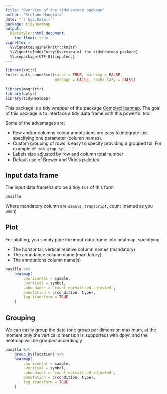 ```yaml
---
title: "Overview of the tidyHeatmap package"
author: "Stefano Mangiola"
date: "`r Sys.Date()`"
package: tidyHeatmap
output:
  BiocStyle::html_document:
    toc_float: true
vignette: >
  %\VignetteEngine{knitr::knitr}
  %\VignetteIndexEntry{Overview of the tidyHeatmap package}
  %\usepackage[UTF-8]{inputenc}
---
```


```r
library(knitr)
knitr::opts_chunk$set(cache = TRUE, warning = FALSE, 
                      message = FALSE, cache.lazy = FALSE)

library(magrittr)
library(dplyr)
library(tidyHeatmap)

```

This package is a tidy wrapper of the package [ComplexHeatmap](https://bioconductor.org/packages/release/bioc/html/ComplexHeatmap.html). The goal of this package is to interface a tidy data frame with this powerful tool.

Some of the advantages are:

- Row and/or columns colour annotations are easy to integrate just specifying one parameter (column names). 
- Custom grouping of rows is easy to specify providing a grouped tbl. For example `df %>% grup_by(...)`
- Labels size adjusted by row and column total number
- Default use of Brewer and Viridis palettes

## Input data frame

The input data frameha sto be a tidy `tbl` of this form

```r
pasilla
```

Where mandatory column are `sample`, `transcript`, count (named as you wish)


## Plot

For plotting, you simply pipe the input data frame into heatmap, specifying:

- The horizontal, vertical relative column names (mandatory)
- The abundance column name (mandatory)
- The annotations column name(s)

```r
pasilla %>%
	heatmap(
		.horizontal = sample,
		.vertical = symbol,
		.abundance = `count normalised adjusted`,
		annotation = c(condition, type),
		log_transform = TRUE
	)
```

## Grouping

We can easily group the data (one group per dimension maximum, at the moment only the vertical dimension is supported) with dplyr, and the heatmap will be grouped accordingly

```r
pasilla %>%
	group_by(location) %>%
	heatmap(
		.horizontal = sample,
		.vertical = symbol,
		.abundance = `count normalised adjusted`,
		annotation = c(condition, type),
		log_transform = TRUE
	)
```

